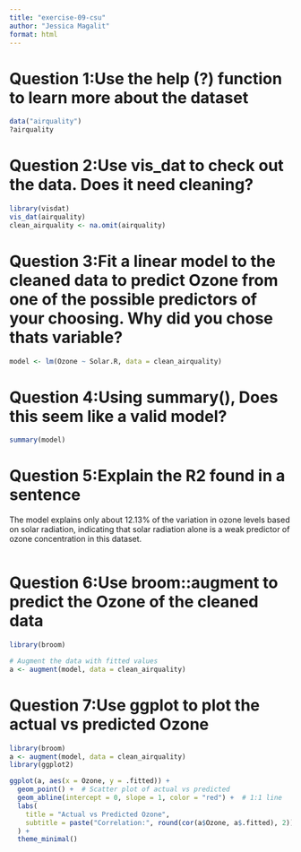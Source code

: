 ```yaml
---
title: "exercise-09-csu"
author: "Jessica Magalit"
format: html
---
```

# Question 1:Use the help (?) function to learn more about the dataset

```r
data("airquality")
?airquality

```

# Question 2:Use vis_dat to check out the data. Does it need cleaning?

```r
library(visdat)
vis_dat(airquality)
clean_airquality <- na.omit(airquality)

```

# Question 3:Fit a linear model to the cleaned data to predict Ozone from one of the possible predictors of your choosing. Why did you chose thats variable?

```r
model <- lm(Ozone ~ Solar.R, data = clean_airquality)

```

# Question 4:Using summary(), Does this seem like a valid model?

```r
summary(model)

```

# Question 5:Explain the R2 found in a sentence
The model explains only about 12.13% of the variation in ozone levels based on solar radiation, indicating that solar radiation alone is a weak predictor of ozone concentration in this dataset.
```r

```

# Question 6:Use broom::augment to predict the Ozone of the cleaned data

```r
library(broom)

# Augment the data with fitted values
a <- augment(model, data = clean_airquality)

```

# Question 7:Use ggplot to plot the actual vs predicted Ozone

```r
library(broom)
a <- augment(model, data = clean_airquality)
library(ggplot2)

ggplot(a, aes(x = Ozone, y = .fitted)) +
  geom_point() +  # Scatter plot of actual vs predicted
  geom_abline(intercept = 0, slope = 1, color = "red") +  # 1:1 line
  labs(
    title = "Actual vs Predicted Ozone",
    subtitle = paste("Correlation:", round(cor(a$Ozone, a$.fitted), 2))
  ) +
  theme_minimal()

```